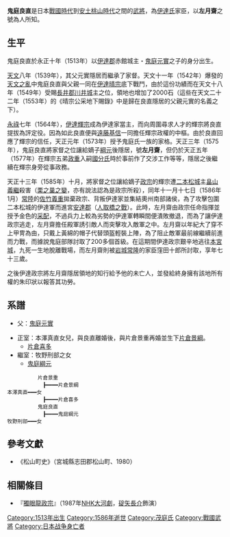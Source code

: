 {{日本武士
|名稱=鬼庭良直
| 時代 = [[戰國時代_(日本)|戰國時代]]至[[安土桃山時代|安土桃山時代]]
| 生誕 = [[永正|永正]]十年（1513年）
| 逝世 = [[天正_(日本)|天正]]十三年十一月十七日<br/>（1586年1月6日）
| 改名 = 
| 別名 = 周防守、左月齋
| 諡号 = 
| 神号 = 
| 戒名 = 自光院殿劍外參心大居士
| 霊名 = 
| 墓所 = 人取橋古戰場（[[福島縣|福島縣]][[本宮市|本宮市]]）
| 官位 = 
| 幕府 = 
| 主君 = [[伊達稙宗|伊達稙宗]]→[[伊達晴宗|晴宗]]→[[伊達輝宗|輝宗]]→[[伊達政宗|政宗]]
| 藩   = 
| 氏族 = [[茂庭氏|鬼庭氏]]
| 父母 = 父：[[鬼庭元實|鬼庭元實]]
| 兄弟 = 
| 妻   = 正室：'''本澤真直之女'''<br>繼室：'''牧野刑部之女'''
| 子   = [[片倉喜多|片倉喜多]]、'''[[鬼庭綱元|綱元]]'''
| 特記事項 = 
}}
{{japanese|鬼庭 良直|おににわ よしなお|Oniniwa Yoshinao|}}
'''鬼庭良直'''是日本[[戰國時代_(日本)|戰國時代]]到[[安土桃山時代|安土桃山時代]]之間的[[武將|武將]]，為[[伊達氏|伊達氏]]家臣，以'''左月齋'''之號為人所知。

== 生平 ==
鬼庭良直於永正十年（1513年）以[[伊達郡|伊達郡]]赤館城主・[[鬼庭元實|鬼庭元實]]之子的身分出生。

[[天文_(後奈良天皇)|天文]]八年（1539年），其父元實隱居而繼承了家督。天文十一年（1542年）爆發的[[天文之亂|天文之亂]]中鬼庭良直與父親一同在[[伊達晴宗|伊達晴宗]]底下戰鬥，由於這份功績而在天文十八年（1549年）受賜[[置賜郡|長井郡]][[川井城|川井城]]主之位，領地也增加了2000石（這些在天文二十二年（1553年）的《晴宗公采地下賜錄》中是歸在良直隱居的父親元實的名義之下）。

[[永祿|永祿]]七年（1564年），[[伊達輝宗|伊達輝宗]]成為伊達家當主，而向周圍尋求人才的輝宗將良直提拔為評定役。因為如此良直便與[[遠藤基信|遠藤基信]]一同擔任輝宗政權的中樞。由於良直回應了輝宗的信任，天正元年（1573年）授予鬼庭氏一族的家格。天正三年（1575年），鬼庭良直將家督之位讓給嫡子[[鬼庭綱元|綱元]]後隱居，號'''左月齋'''，但仍於天正五年（1577年）在輝宗五弟[[國分盛重|政重]]入嗣[[國分氏|國分氏]]時於事前作了交涉工作等等，隱居之後繼續在輝宗身旁從事政務。

天正十三年（1585年）十月，將家督之位讓給嫡子[[伊達政宗|政宗]]的輝宗遭[[二本松城|二本松城]]主[[二本松義繼|畠山義繼]]殺害（[[栗之巢之變|栗之巢之變]]，亦有說法認為是政宗所殺），同年十一月十七日（1586年1月）[[常陸國|常陸]]的[[佐竹義重|佐竹義重]]拋棄政宗、背叛伊達家並集結奧州南部諸侯，為了攻擊包圍二本松城的伊達軍而進宮[[安達郡|安達郡]]（[[人取橋之戰|人取橋之戰]]）。此時，左月齋由政宗任命指揮並授予金色的[[采配|采配]]，不過兵力上較為劣勢的伊達軍轉瞬間便潰敗撤退，而為了讓伊達政宗逃走，左月齋擔任殿軍誘引敵人而突擊攻入敵軍之中。左月齋以年紀大了穿不上甲冑為由，只戴上黃綿的帽子代替頭盔輕裝上陣，為了阻止敵軍最前線繼續前進而力戰，而據說鬼庭部隊討取了200多個首級。在這期間伊達政宗艱辛地逃往[[本宮城|本宮城]]，九死一生地脫離戰場，而左月齋則被[[岩城常隆|岩城常隆]]的家臣窪田十郎所討取，享年七十三歲。

之後伊達政宗將左月齋隱居領地的知行給予他的未亡人，並發給終身擁有該地所有權的朱印狀以報答其功勞。

== 系譜 ==
*父：[[鬼庭元實|鬼庭元實]]

*正室：本澤真直女兒，與良直離婚後，與片倉景重再婚並生下[[片倉景綱|片倉景綱]]。
**[[片倉喜多|片倉喜多]]
*繼室：牧野刑部之女
**[[鬼庭綱元|鬼庭綱元]]
<pre>
　　　　　　片倉景重
　　　　　　　┣━━━━片倉景綱
本澤真直━━━女
　　　　　　　┣━━━━片倉喜多
　　　　　　鬼庭良直
　　　　　　　┣━━━━鬼庭綱元
牧野刑部━━━女
</pre>

== 參考文獻 ==
*《松山町史》（宮城縣志田郡松山町、1980）

== 相關條目 ==
*『[[獨眼龍政宗|獨眼龍政宗]]』（1987年[[NHK大河劇|NHK大河劇]]，[[碇矢長介|碇矢長介]]飾演）

[[Category:1513年出生|Category:1513年出生]]
[[Category:1586年逝世|Category:1586年逝世]]
[[Category:茂庭氏|Category:茂庭氏]]
[[Category:戰國武將|Category:戰國武將]]
[[Category:日本战争身亡者|Category:日本战争身亡者]]